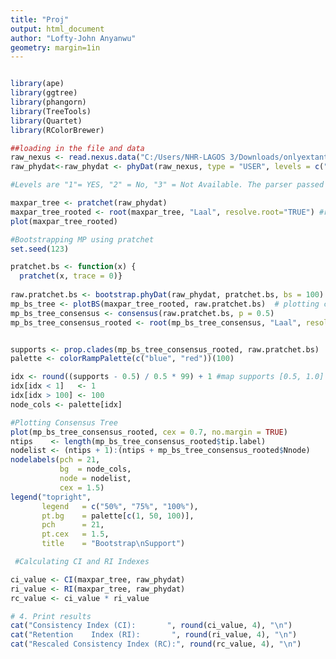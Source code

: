 ---
title: "Proj"
output: html_document
author: "Lofty-John Anyanwu"
geometry: margin=1in
---

```{r setup, include=FALSE}
```


```{r include=FALSE}
library(ape)
library(ggtree)
library(phangorn)
library(TreeTools)
library(Quartet)
library(RColorBrewer)
```

```{r}
##loading in the file and data
raw_nexus <- read.nexus.data("C:/Users/NHR-LAGOS 3/Downloads/onlyextant.nex")
raw_phydat<-raw_phydat <- phyDat(raw_nexus, type = "USER", levels = c("1", "2", "3"))

#Levels are "1"= YES, "2" = No, "3" = Not Available. The parser passed missing data "?" as 4.
```

```{r, fig.width=20, fig.height=100}
maxpar_tree <- pratchet(raw_phydat)
maxpar_tree_rooted <- root(maxpar_tree, "Laal", resolve.root="TRUE") #root tree with outgroup Laal
plot(maxpar_tree_rooted)
```
```{r,fig.width=10, fig.height=50}
#Bootstrapping MP using pratchet
set.seed(123)

pratchet.bs <- function(x) {
  pratchet(x, trace = 0)}
  
raw.pratchet.bs <- bootstrap.phyDat(raw_phydat, pratchet.bs, bs = 100)
mp_bs_tree <- plotBS(maxpar_tree_rooted, raw.pratchet.bs)  # plotting clade support onto each node of the tree
mp_bs_tree_consensus <- consensus(raw.pratchet.bs, p = 0.5)
mp_bs_tree_consensus_rooted <- root(mp_bs_tree_consensus, "Laal", resolve.root= TRUE)


supports <- prop.clades(mp_bs_tree_consensus_rooted, raw.pratchet.bs)  #computing bootstrap support for each clade in the consensus tree
palette <- colorRampPalette(c("blue", "red"))(100)

idx <- round((supports - 0.5) / 0.5 * 99) + 1 #map supports [0.5, 1.0] → palette indices [1,100]
idx[idx < 1]   <- 1
idx[idx > 100] <- 100
node_cols <- palette[idx]

#Plotting Consensus Tree
plot(mp_bs_tree_consensus_rooted, cex = 0.7, no.margin = TRUE)
ntips    <- length(mp_bs_tree_consensus_rooted$tip.label)
nodelist <- (ntips + 1):(ntips + mp_bs_tree_consensus_rooted$Nnode)
nodelabels(pch = 21,
           bg  = node_cols,
           node = nodelist,
           cex = 1.5)
legend("topright",
       legend   = c("50%", "75%", "100%"),
       pt.bg    = palette[c(1, 50, 100)],
       pch      = 21,
       pt.cex   = 1.5,
       title    = "Bootstrap\nSupport")


```
```{r}
 #Calculating CI and RI Indexes

ci_value <- CI(maxpar_tree, raw_phydat)
ri_value <- RI(maxpar_tree, raw_phydat)
rc_value <- ci_value * ri_value

# 4. Print results
cat("Consistency Index (CI):       ", round(ci_value, 4), "\n")
cat("Retention    Index (RI):       ", round(ri_value, 4), "\n")
cat("Rescaled Consistency Index (RC):", round(rc_value, 4), "\n")

```

